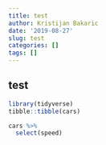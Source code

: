 ```yaml
---
title: test
author: Kristijan Bakaric
date: '2019-08-27'
slug: test
categories: []
tags: []
---
```


## test

```r
library(tidyverse)
tibble::tibble(cars)

cars %>% 
  select(speed)
```

